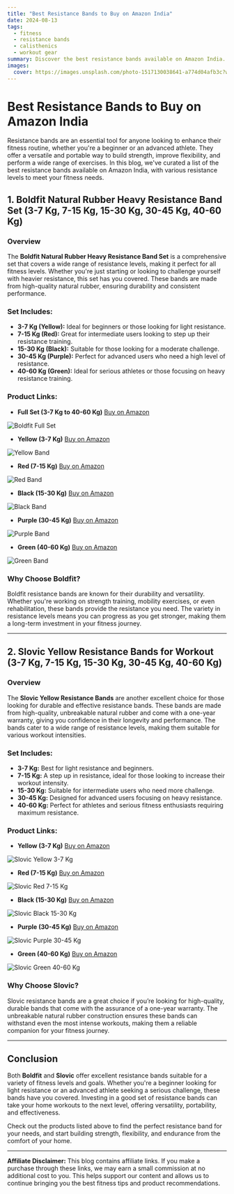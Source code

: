 ```yaml
---
title: "Best Resistance Bands to Buy on Amazon India"
date: 2024-08-13
tags:
  - fitness
  - resistance bands
  - calisthenics
  - workout gear
summary: Discover the best resistance bands available on Amazon India. We've curated a list of top-quality options for your home workout, with various resistance levels to suit all fitness goals.
images:
  cover: https://images.unsplash.com/photo-1517130038641-a774d04afb3c?w=900&auto=format&fit=crop&q=60&ixlib=rb-4.0.3&ixid=M3wxMjA3fDB8MHxzZWFyY2h8Nnx8cmVzaXN0YW5jZSUyMGJhbmR8ZW58MHx8MHx8fDA%3D
---
```


# Best Resistance Bands to Buy on Amazon India

Resistance bands are an essential tool for anyone looking to enhance their fitness routine, whether you're a beginner or an advanced athlete. They offer a versatile and portable way to build strength, improve flexibility, and perform a wide range of exercises. In this blog, we've curated a list of the best resistance bands available on Amazon India, with various resistance levels to meet your fitness needs.

## 1. Boldfit Natural Rubber Heavy Resistance Band Set (3-7 Kg, 7-15 Kg, 15-30 Kg, 30-45 Kg, 40-60 Kg)

### Overview

The **Boldfit Natural Rubber Heavy Resistance Band Set** is a comprehensive set that covers a wide range of resistance levels, making it perfect for all fitness levels. Whether you're just starting or looking to challenge yourself with heavier resistance, this set has you covered. These bands are made from high-quality natural rubber, ensuring durability and consistent performance.

### Set Includes:
- **3-7 Kg (Yellow):** Ideal for beginners or those looking for light resistance.
- **7-15 Kg (Red):** Great for intermediate users looking to step up their resistance training.
- **15-30 Kg (Black):** Suitable for those looking for a moderate challenge.
- **30-45 Kg (Purple):** Perfect for advanced users who need a high level of resistance.
- **40-60 Kg (Green):** Ideal for serious athletes or those focusing on heavy resistance training.

### Product Links:

- **Full Set (3-7 Kg to 40-60 Kg)**  [Buy on Amazon](https://amzn.to/3X3YSPG)  
  
![Boldfit Full Set](https://m.media-amazon.com/images/I/71Nlk657KcL._SX679_.jpg)

- **Yellow (3-7 Kg)**  [Buy on Amazon](https://amzn.to/4fLC3aL)
  
![Yellow Band](https://m.media-amazon.com/images/I/61pqeHoXFZL._SX679_.jpg)

- **Red (7-15 Kg)**  [Buy on Amazon](https://amzn.to/3WOgiOQ)  

![Red Band](https://m.media-amazon.com/images/I/61k+YuDZf9L._SX679_.jpg)

- **Black (15-30 Kg)**  [Buy on Amazon](https://amzn.to/4fHLKqP)  
  
![Black Band](https://m.media-amazon.com/images/I/51UWwpEZ9VL._SX679_.jpg)

- **Purple (30-45 Kg)**  [Buy on Amazon](https://amzn.to/3WOgPAk)  

![Purple Band](https://m.media-amazon.com/images/I/61B9rcEGKAL._SX679_.jpg)

- **Green (40-60 Kg)**  [Buy on Amazon](https://amzn.to/3WIMWl3)  

![Green Band](https://m.media-amazon.com/images/I/71heGCCydmL._SX679_.jpg)

### Why Choose Boldfit?

Boldfit resistance bands are known for their durability and versatility. Whether you're working on strength training, mobility exercises, or even rehabilitation, these bands provide the resistance you need. The variety in resistance levels means you can progress as you get stronger, making them a long-term investment in your fitness journey.

---

## 2. Slovic Yellow Resistance Bands for Workout (3-7 Kg, 7-15 Kg, 15-30 Kg, 30-45 Kg, 40-60 Kg)

### Overview

The **Slovic Yellow Resistance Bands** are another excellent choice for those looking for durable and effective resistance bands. These bands are made from high-quality, unbreakable natural rubber and come with a one-year warranty, giving you confidence in their longevity and performance. The bands cater to a wide range of resistance levels, making them suitable for various workout intensities.

### Set Includes:
- **3-7 Kg:** Best for light resistance and beginners.
- **7-15 Kg:** A step up in resistance, ideal for those looking to increase their workout intensity.
- **15-30 Kg:** Suitable for intermediate users who need more challenge.
- **30-45 Kg:** Designed for advanced users focusing on heavy resistance.
- **40-60 Kg:** Perfect for athletes and serious fitness enthusiasts requiring maximum resistance.

### Product Links:

- **Yellow (3-7 Kg)**  [Buy on Amazon](https://amzn.to/3X7kDOM)  

![Slovic Yellow 3-7 Kg](https://m.media-amazon.com/images/I/71wBFr11KQL._SX679_.jpg)

- **Red (7-15 Kg)**  [Buy on Amazon](https://amzn.to/3YK5291)  
  
![Slovic Red 7-15 Kg](https://m.media-amazon.com/images/I/7157hQELHjL._SX679_.jpg)

- **Black (15-30 Kg)**  [Buy on Amazon](https://amzn.to/3YFGf5S)  

![Slovic Black 15-30 Kg](https://m.media-amazon.com/images/I/71T-ez6gPWL._SX679_.jpg)

- **Purple (30-45 Kg)**  [Buy on Amazon](https://amzn.to/4dnpOiW)  

![Slovic Purple 30-45 Kg](https://m.media-amazon.com/images/I/71JCRLfoZ4L._SX679_.jpg)

- **Green (40-60 Kg)**  [Buy on Amazon](https://amzn.to/3Ay9Io8)  

![Slovic Green 40-60 Kg](https://m.media-amazon.com/images/I/81cOrJdXVPL._SX679_.jpg)

### Why Choose Slovic?

Slovic resistance bands are a great choice if you’re looking for high-quality, durable bands that come with the assurance of a one-year warranty. The unbreakable natural rubber construction ensures these bands can withstand even the most intense workouts, making them a reliable companion for your fitness journey.

---

## Conclusion

Both **Boldfit** and **Slovic** offer excellent resistance bands suitable for a variety of fitness levels and goals. Whether you're a beginner looking for light resistance or an advanced athlete seeking a serious challenge, these bands have you covered. Investing in a good set of resistance bands can take your home workouts to the next level, offering versatility, portability, and effectiveness.

Check out the products listed above to find the perfect resistance band for your needs, and start building strength, flexibility, and endurance from the comfort of your home.

---

**Affiliate Disclaimer:** This blog contains affiliate links. If you make a purchase through these links, we may earn a small commission at no additional cost to you. This helps support our content and allows us to continue bringing you the best fitness tips and product recommendations.
